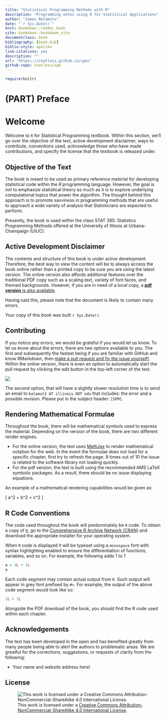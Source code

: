 ```yaml
--- 
title: "Statistical Programming Methods with R"
description: "Programming notes using R for Statistical Applications"
author: "James Balamuta"
date: "`r Sys.Date()`"
knit: bookdown::render_book
site: bookdown::bookdown_site
documentclass: book
bibliography: [book.bib]
biblio-style: apalike
link-citations: yes
description: ""
url: 'https\://coatless.github.io/spm/'
github-repo: coatless/spm
---
```


```r
require(knitr)
```


# (PART) Preface {-}

# Welcome {-}

Welcome to `R` for Statistical Programming textbook. Within this section, we'll
go over the objective of the text, active development disclaimer, ways to contribute,
conventions used, acknowledge those who have made contributions, and specify
the license that the textbook is released under.

## Objective of the Text {-}

The book is meant to be used as primary reference material for developing
statistical code within the _R_ programming language. However, the goal is _not_
to emphasize statistical theory as much as it is to explore underlying computational
topics that power the algorithm. The thought behind this approach is to promote
savviness in programming methods that are useful to approach a wide variety of
analysis that Statisticians are expected to perform.

Presently, the book is used within the class STAT 385: Statistics Programming
Methods offered at the University of Illinois at Urbana-Champaign (UIUC). 

## Active Development Disclaimer {-}

The contents and structure of this book is under active development. Therefore,
the best way to view the content will be to always access the 
book online rather than a printed copy to be sure you are using the latest version. 
The online version also affords additional features over the traditional PDF copy 
such as a scaling text, variety of font faces, and themed backgrounds. However, 
if you are in need of a local copy, a [**pdf version** is also available
](http://spm.thecoatlessprofessor.com/spm.pdf).

Having said this, please note that the document is likely to contain many errors. 

Your copy of this book was built `r Sys.Date()`.

## Contributing {-}

If you notice any errors, we would be grateful if you would let us know. To let
us know about the errors, there are two options available to you. The first and
subsequently the fastest being if you are familiar with GitHub and know 
RMarkdown, then [make a pull request and fix the issue yourself!
](https://github.com/coatless/spm). Within the online version, there is
even an option to automatically start the pull request by clicking the edit
button in the top-left corner of the text.

![](images/support/edit_button.png)

The second option, that will have a slightly slower resolution time is to
send an email to `balamut2 AT illinois DOT edu` that includes: the error and a
possible revision. Please put in the subject header: `[SPM]`.

##  Rendering Mathematical Formulae {-}

Throughout the book, there will be mathematical symbols used to express the
material. Depending on the version of the book, there are two different render
engines. 

- For the online version, the text uses [MathJax](https://www.mathjax.org/)
to render mathematical notation for the web. In the event the formulae does
not load for a specific chapter, first try to refresh the page. 9 times out of
10 the issue is related to the software library not loading quickly.
- For the pdf version, the text is built using the recommended AMS LaTeX 
symbolic packages. As a result, there should be no issue displaying equations.

An example of a mathematical rendering capabilities would be given as:

\[ a^2 + b^2 = c^2 \]

## R Code Conventions {-}

The code used throughout the book will predominately be `R` code.  To obtain
a copy of [`R`](https://cloud.r-project.org/), go to the
[Comprehensive R Archive Network (CRAN)](https://cloud.r-project.org/)
and download the appropriate installer for your operating system.

When `R` code is displayed it will be typeset using a `monospace` font with 
syntax highlighting enabled to ensure the differentiation of functions,
variables, and so on. For example, the following adds 1 to 1

```r
a = 1L + 1L
a
```

Each code segment may contain actual output from `R`. Such output will appear
in grey font prefixed by `#>`. For example, the output of the above code
segment would look like so:

```r
1L + 1L
```

Alongside the PDF download of the book, you should find the R code used within 
each chapter. 

## Acknowledgements {-}

The text has been developed in the open and has benefited greatly from many
people being able to alert the authors to problematic areas. We are greatful
for the corrections, suggestions, or requests of clarity from the following:

- Your name and website address here!

## License {-}

![This work is licensed under a [Creative Commons Attribution-NonCommercial-ShareAlike 4.0 International License](http://creativecommons.org/licenses/by-nc-sa/4.0/).](images/license/cc.png)